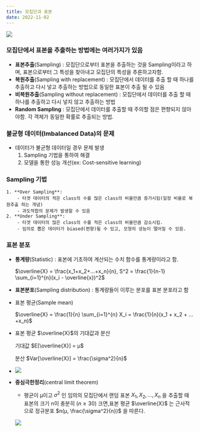```yaml
---
title: 모집단과 표본
date: 2022-11-02
---
```


![](/note/statistics/sample-1.PNG)

### 모집단에서 표본을 추출하는 방법에는 여러가지가 있음

- **표본추출**(Sampling) : 모집단으로부터 표본을 추출하는 것을 Sampling이라고 하며, 표본으로부터 그 특성을 찾아내고 모집단의 특성을 추론하고자함.
- **복원추출**(Sampling with replacement) : 모집단에서 데이터를 추출 할 때 하나를 추출하고 다시 넣고 추출하는 방법으로 동일한 표본이 추출 될 수 있음
- **비복원추출**(Sampling without replacement) : 모집단에서 데이터를 추출 할 때 하나를 추출하고 다시 넣지 않고 추출하는 방법
- **Random Sampling** : 모집단에서 데이터를 추출할 때 주의할 점은 편향되지 않아야함. 각 객체가 동일한 확률로 추출되는 방법.

### 불균형 데이터(Imbalanced Data)의 문제

- 데이터가 불균형 데이터일 경우 문제 발생
  1. Sampling 기법을 통하여 해결
  2. 모델을 통한 성능 개선(ex: Cost-sensitive learning)

### Sampling 기법

    1. **Over Sampling**:
        - 타겟 데이터의 적은 class의 수를 많은 class의 비율만큼 증가시킴(일정 비율로 복원추출 하는 개념)
        - 과도적합의 문제가 발생할 수 있음
    2. **Under Sampling**:
        - 타겟 데이터의 많은 class의 수를 적은 class의 비율만큼 감소시킴.
        - 임의로 뽑은 데이터가 biased(편향)될 수 있고, 모형의 성능이 떨어질 수 있음.

### 표본 분포

- **통계량**(Statistic) : 표본에 기초하여 계산되는 수치 함수를 통계량이라고 함.

  $\overline{X} = \frac{x_1+x_2+...+x_n}{n}, S^2 = \frac{1}{n-1} \sum_{i=1}^{n}(x_i - \overline{x})^2$

- **표본분포**(Sampling distribution) : 통계량들이 이루는 분포를 표본 분포라고 함
- 표본 평균(Sample mean)

  $\overline{X} = \frac{1}{n} \sum_{i=1}^{n} X_i = \frac{1}{n}(x_1 + x_2 + ... +x_n)$

- 표본 평균 $\overline{X}$의 기대값과 분산

  기대값 $E[\overline{X}] = μ$

  분산 $Var[\overline{X}] = \frac{\sigma^2}{n}$

- ![](/note/statistics/sample-2.PNG)

- **중심극한정리**(central limit theorem)

  - 평균이 μ이고 $\sigma^2$ 인 임의의 모집단에서 랜덤 표본 $X_1, X_2, ..., X_n$ 을 추출할 때 표본의 크기 n이 충분히 $(n \geq 30)$ 크면,표본 평균 $\overline{X}$ 는 근사적으로 정규분포 $n(μ, \frac{\sigma^2}{n})$ 을 따른다.

  ![](/note/statistics/sample-3.PNG)
